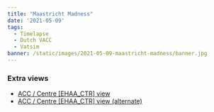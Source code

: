 ```yaml
---
title: "Maastricht Madness"
date: '2021-05-09'
tags:
  - Timelapse
  - Dutch VACC
  - Vatsim
banner: /static/images/2021-05-09-maastricht-madness/banner.jpg
---
```


<Youtube src="https://www.youtube-nocookie.com/embed/hPLZRuHAfrU" />

### Extra views
- [ACC / Centre [EHAA_CTR] view](https://youtu.be/jlZHmcbUyCs)
- [ACC / Centre [EHAA_CTR] view (alternate)](https://youtu.be/RP_5WL6AIfM)